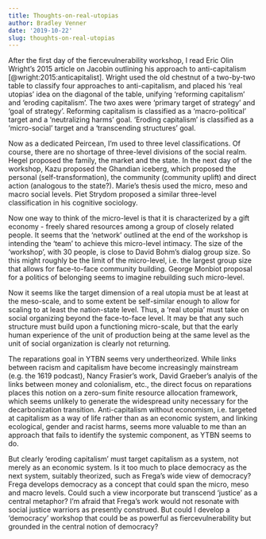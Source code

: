 ```yaml
---
title: Thoughts-on-real-utopias
author: Bradley Venner
date: '2019-10-22'
slug: thoughts-on-real-utopias
---
```


After the first day of the fiercevulnerability workshop, I read Eric Olin Wright's 2015 article on Jacobin outlining his approach to anti-capitalism [@wright:2015:anticapitalist].  Wright used the old chestnut of a two-by-two table to classify four approaches to anti-capitalism, and placed his 'real utopias' idea on the diagonal of the table, unifying 'reforming capitalism' and 'eroding capitalism'.  The two axes were 'primary target of strategy' and 'goal of strategy'.  Reforming capitalism is classified as a 'macro-political' target and a 'neutralizing harms' goal.  'Eroding capitalism' is classified as a 'micro-social' target and a 'transcending structures' goal.

Now as a dedicated Peircean, I'm used to three level classifications.  Of course, there are no shortage of three-level divisions of the social realm.  Hegel proposed the family, the market and the state.  In the next day of the workshop, Kazu proposed the Ghandian iceberg, which proposed the personal (self-transformation), the community (community uplift) and direct action (analogous to the state?).  Marie's thesis used the micro, meso and macro social levels. Piet Strydom proposed a similar three-level classification in his cognitive sociology.  

Now one way to think of the micro-level is that it is characterized by a gift economy - freely shared resources among a group of closely related people.  It seems that the 'network' outlined at the end of the workshop is intending the 'team' to achieve this micro-level intimacy.  The size of the 'workshop', with 30 people, is close to David Bohm's dialog group size.  So this might roughly be the limit of the micro-level, i.e. the largest group size that allows for face-to-face community building.   George Monbiot proposal for a politics of belonging seems to imagine rebuilding such micro-level.

Now it seems like the target dimension of a real utopia must be at least at the meso-scale, and to some extent be self-similar enough to allow for scaling to at least the nation-state level.  Thus, a 'real utopia' must take on social organizing beyond the face-to-face level.  It may be that any such structure must build upon a functioning micro-scale, but that the early human experience of the unit of production being at the same level as the unit of social organization is clearly not returning.

The reparations goal in YTBN seems very undertheorized.  While links between racism and capitalism have become increasingly mainstream (e.g. the 1619 podcast), Nancy Frasier's work, David Graeber's analyis of the links between money and colonialism, etc., the direct focus on reparations places this notion on a zero-sum finite resource allocation framework, which seems unlikely to generate the widespread unity necessary for the decarbonization transition.  Anti-capitalism without economism, i.e. targeted at capitalism as a way of life rather than as an economic system, and linking ecological, gender and racist harms, seems more valuable to me than an approach that fails to identify the systemic component, as YTBN seems to do.

But clearly 'eroding capitalism' must target capitalism as a system, not merely as an economic system.  Is it too much to place democracy as the next system, suitably theorized, such as Frega's wide view of democracy?  Frega develops democracy as a concept that could span the micro,  meso and macro levels.  Could such a view incorporate but transcend 'justice' as a central metaphor?  I'm afraid that Frega's work would not resonate with social justice warriors as presently construed.  But could I develop a 'democracy' workshop that could be as powerful as fiercevulnerability but grounded in the central notion of democracy?   
